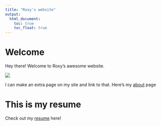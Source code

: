 ```yaml
---
title: "Roxy's website"
output: 
  html_document:
    toc: true
    toc_float: true
---
```


# Welcome

Hey there! Welcome to Roxy's awesome website.

![](https://media.giphy.com/media/drXGoW1iudhKw/giphy.gif)

I can make an extra page on my site and link to that. Here's my [about](about.html) page

# This is my resume

Check out my [resume](https://drive.google.com/file/d/1P6SdMCuz_3sHx0A63FUh0GzCqLX54OfA/view) here!